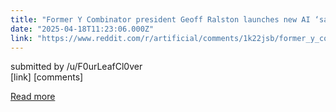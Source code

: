 ```yaml
---
title: "Former Y Combinator president Geoff Ralston launches new AI ‘safety’ fund"
date: "2025-04-18T11:23:06.000Z"
link: "https://www.reddit.com/r/artificial/comments/1k22jsb/former_y_combinator_president_geoff_ralston/"
---
```


submitted by    /u/F0urLeafCl0ver  
 [link]   [comments]

[Read more](https://www.reddit.com/r/artificial/comments/1k22jsb/former_y_combinator_president_geoff_ralston/)
